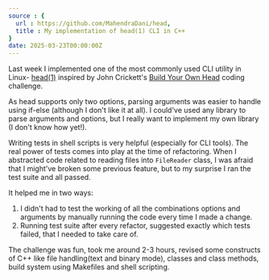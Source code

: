 ```yaml
---
source : {
  url : https://github.com/MahendraDani/head,
  title : My implementation of head(1) CLI in C++
}
date: 2025-03-23T00:00:00Z
---
```


Last week I implemented one of the most commonly used CLI utility in Linux- [head(1)](https://man7.org/linux/man-pages/man1/head.1.html) inspired by John Crickett's [Build Your Own Head](https://codingchallenges.fyi/challenges/challenge-head/) coding challenge.

As head supports only two options, parsing arguments was easier to handle using if-else (although I don't like it at all). I could've used any library to parse arguments and options, but I really want to implement my own library (I don't know how yet!).

Writing tests in shell scripts is very helpful (especially for CLI tools). The real power of tests comes into play at the time of refactoring. When I abstracted code related to reading files into `FileReader` class, I was afraid that I might've broken some previous feature, but to my surprise I ran the test suite and all passed. 

It helped me in two ways:
1. I didn't had to test the working of all the combinations options and arguments by manually running the code every time I made a change.
2. Running test suite after every refactor, suggested exactly which tests failed, that I needed to take care of.

The challenge was fun, took me around 2-3 hours, revised some constructs of C++ like file handling(text and binary mode), classes and class methods, build system using Makefiles and shell scripting.